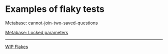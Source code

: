 # Examples of flaky tests

[Metabase: cannot-join-two-saved-questions](Examples%20of%20flaky%20tests%209a9dc865167841a593d4894b2176ec7a/Metabase%20cannot-join-two-saved-questions%207b5370a30f0e4553ae925c7195dc29b7.md)

[Metabase: Locked parameters](Examples%20of%20flaky%20tests%209a9dc865167841a593d4894b2176ec7a/Metabase%20Locked%20parameters%20c0ce227c0d5040c8a684860f98cd9fbc.md)

---

[WIP Flakes](Examples%20of%20flaky%20tests%209a9dc865167841a593d4894b2176ec7a/WIP%20Flakes%203911bd5f95ef4498aa304f66a7f68ca5.md)